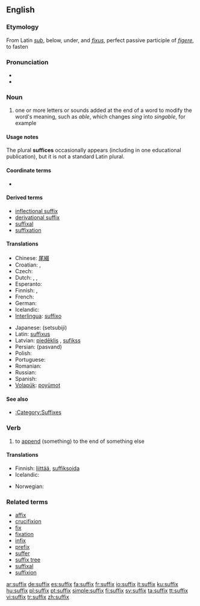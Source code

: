 {{also|Suffix}}
==English==
{{wikipedia}}

===Etymology===
From Latin ''[[sub#Latin|sub]]'', below, under, and ''[[fixus]]'', perfect passive participle of ''[[figere]]'', to fasten

===Pronunciation===
* {{IPA|/ˈsʌfɪks/}}
* {{audio|en-us-suffix.ogg|Audio (US)}}

===Noun===
{{en-noun|suffixes}}

# {{linguistic morphology}} one or more letters or sounds added at the end of a word to modify the word's meaning, such as ''able'', which changes ''sing'' into ''singable'', for example

====Usage notes====
The plural '''suffices''' occasionally appears (including in one educational publication), but it is not a standard Latin plural.

====Coordinate terms====
*{{affixes}}

====Derived terms====
* [[inflectional suffix]]
* [[derivational suffix]]
* [[suffixal]]
* [[suffixation]]

====Translations====
{{trans-top|letters or sounds added at the end of a word to modify the word's meaning}}
* Chinese: [[尾綴]]
* Croatian: {{t-|hr|sufiks|m}}, {{t-|hr|dometak|m}}
* Czech: {{t+|cs|přípona|f}}
* Dutch: {{t+|nl|achtervoegsel|n}}, {{t-|nl|suffix|m}}, {{t+|nl|aanhangsel|n}}
* Esperanto: {{t+|eo|sufikso|xs=Esperanto}}
* Finnish: {{t+|fi|pääte}}, {{t-|fi|suffiksi}}
* French: {{t+|fr|suffixe|m}}
* German: {{t+|de|Suffix|n}}
* Icelandic: {{t-|is|viðskeyti|n}}
* [[Interlingua]]: [[suffixo]]
{{trans-mid}}
* Japanese: {{Jpan|[[接尾辞]]}} (setsubiji)
* Latin: [[suffixus]]
* Latvian: [[piedēklis]] {{m}}, [[sufikss]] {{m}}
* Persian: {{fa-Arab|[[پسوند]]}} (pasvand)
* Polish: {{t-|pl|przyrostek|m}}
* Portuguese: {{t+|pt|sufixo}}
* Romanian: {{t+|ro|sufix|n}}
* Russian: {{t+|ru|суффикс|m|tr=súffiks|sc=Cyrl}}
* Spanish: {{t+|es|sufijo|m}}
* [[Volapük]]: [[poyümot]]
{{trans-bottom}}

====See also====
* [[:Category:Suffixes]]

===Verb===
{{en-verb|suffix|es}}

# {{transitive}} to [[append]] (something) to the end of something else

====Translations====
{{trans-top|append (something) to the end of something else}}
* Finnish: [[liittää]], {{i|grammar}} [[suffiksoida]]
* Icelandic: {{t-|is|skeyta við}}
{{trans-mid}}
* Norwegian: {{t-|no|suffigere}}
{{trans-bottom}}

===Related terms===
* [[affix]]
* [[crucifixion]]<!-- ??! -->
* [[fix]]
* [[fixation]]<!-- ??! -->
* [[infix]]
* [[prefix]]
* [[suffer]]<!-- ??! -->
* [[suffix tree]]
* [[suffixal]]
* [[suffixion]]

[[ar:suffix]]
[[de:suffix]]
[[es:suffix]]
[[fa:suffix]]
[[fr:suffix]]
[[io:suffix]]
[[it:suffix]]
[[ku:suffix]]
[[hu:suffix]]
[[pl:suffix]]
[[pt:suffix]]
[[simple:suffix]]
[[fi:suffix]]
[[sv:suffix]]
[[ta:suffix]]
[[tt:suffix]]
[[vi:suffix]]
[[tr:suffix]]
[[zh:suffix]]